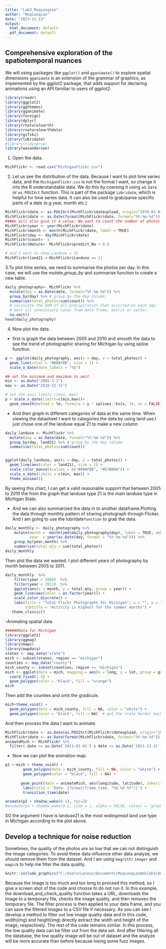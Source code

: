 ---
title: "Lab3_Muqianqian"
author: "Muqianqian"
date: "2023-11-13"
output:
  html_document: default
  pdf_document: default
---
## Comprehensive exploration of the spatiotemporal nuances
We will using packages like ```ggplot()``` and ```gganimate()``` to explore spatial dimensions ```gganimate``` is an extension of the grammar of graphics, as implemented by the ggplot2 package, that adds support for declaring animations using an API familiar to users of ggplot2.

```{r}
library(readr)
library(ggplot2)
library(ggthemes)
library(gganimate)
library(foreign)
library(dplyr)
library(rnaturalearth)
library(rnaturalearthdata)
library(gifski)
library(lubridate)
#library(tidyverse)
library(wesanderson)
```
1. Open the data.
```{r}
MichFlickr <- read.csv("MichiganFlickr.csv")
```

2. Let us see the distribution of the data. Because I want to plot time series data, and the ```MichiganFlickr.csv``` is not the format I want, so change it into the R understandable data. We do this by coersing it using ```ad.Date``` or ```as.POSIXct``` function. This is part of the package ```Lubridate```, which is helpful for time series data. It can also be used to grab/parse specific parts of a date (e.g year, month etc.)
```{r}
MichFlickr$date <- as.POSIXct(MichFlickr$dateupload, origin="1970-01-01")
MichFlickr$date <- as.Date(format(MichFlickr$date, format="%Y-%m-%d"))
###We will also give it a value. We want to count the number of photos 
MichFlickr$year <- year(MichFlickr$date)
MichFlickr$month <- month(MichFlickr$date, label = TRUE)
MichFlickr$day <- day(MichFlickr$date)
MichFlickr$count<- 1
MichFlickr$Nature<- MichFlickr$predict_Na > 0.6

# and I want to show Landuse = 21 
MichFlickr$land21 <-MichFlickr$Landuse == 21

```


3.To plot time series, we need to summarise the photos per day. In this case, we will use the *mutate*,*group_by* and summarise function to create a new table.
```{r}
daily_photography<- MichFlickr %>%
  mutate(day = as.Date(date, format="%Y-%m-%d")) %>%
  group_by(day) %>% # group by the day column
  summarise(total_photos=sum(count)) %>%  
  # calculate the SUM of all precipitation that occurred on each day
  # omit all unnecessary cases from data frame, matrix or vector.
  na.omit()
head(daily_photography)
```

4. Now plot the data.
- first is graph the data between 2005 and 2010 and smooth the data to see the trend of photographic sharing for Michigan by using spline function.

```{r}

p <- ggplot(daily_photography, aes(x = day, y = total_photos)) +
  geom_line(color = "#00AFBB", size = 1) + 
  scale_x_date(date_labels = "%b")

## set the minimum and maximum to omit 
min <- as.Date("2005-1-1")
max <- as.Date("2010-12-31")

# set the axis limits c(min, max)
p + scale_x_date(limits=c(min,max))+
  geom_smooth(method = lm, formula = y ~ splines::bs(x, 3), se = FALSE)

```

- And then graph in different categories of data at the same time. When viewing the datasheet I want to categories the data by using land use.I just chose one of the landuse equal 21 to make a new column 

```{r}
daily_landuse <- MichFlickr %>%
  mutate(day = as.Date(date, format="%Y-%m-%d")) %>%
  group_by(day, land21) %>% # group by the day column
  summarise(total_photos=sum(count)) 


ggplot(daily_landuse, aes(x = day, y = total_photos)) + 
  geom_line(aes(color = land21), size = 1) +
  scale_color_manual(values = c("#00AFBB", "#E7B800")) +
  scale_x_date(limits = c(min, max)) +
  theme_minimal()


```

By seeing this chart, I can get a valid reasonable support that between 2005 to 2010 the from the graph that landuse type 21 is the main landuse type in Michigan State.

- And we can also summarized the data in to another dataframe.Plotting the data through monthly pattern of sharing photograph through Flicker. And I am going to use the lubridate```function``` to grab the data.

```{r}
daily_monthly <- daily_photography %>%
    mutate(month =  month(ymd(daily_photography$day), label = TRUE, abbr = FALSE),
           year  = year(as.Date(day, format = "%Y-%m-%d"))) %>%
    group_by(year,month) %>%
    summarise(total.qty = sum(total_photos)) 
daily_monthly
```

Then plot the data we wanted. I plot different years of photography by month between 2005 to 2011.
```{r}
daily_monthly  %>%
    filter(year > 2004)  %>% 
    filter(year < 2011)  %>% 
    ggplot(aes(x = month, y = total.qty, group = year)) +
    geom_line(aes(color = as.factor(year))) +
    scale_color_discrete() + 
    labs(title = "Total Flickr Photographs for Michigan", x = "", y = "Total Photographs",
         subtitle = "Activity is highest for the summer months") +
   theme_classic()
```

-Animating spatial data
```{r}
######Data for Michigan
library(ggplot2)
library(ggmap)
library(maps)
library(mapdata)
states <- map_data("state")
mich <- subset(states, region == "michigan")
counties <- map_data("county")
mich_county <- subset(counties, region == "michigan")
mich <- ggplot(data = mich, mapping = aes(x = long, y = lat, group = group)) + 
  coord_fixed(1.3) + 
  geom_polygon(color = "black", fill = "orange")
mich

```

Then add the counties and omit the gradicule.
```{r}
mich+theme_void() + 
  geom_polygon(data = mich_county, fill = NA, color = "white") +
  geom_polygon(color = "black", fill = NA)  # get the state border back on top
```

And then process the data I want to animate.
```{r}
MichFlickr$date <- as.Date(as.POSIXct(MichFlickr$dateupload, origin="1970-01-01"))
MichFlickr$date <- as.Date(format(MichFlickr$date, format="%Y-%m-%d"))
animateMich <- MichFlickr %>% 
  filter( date >= as.Date('2011-01-01') & date <= as.Date('2011-12-31'))
```

- Now we can plot the animation map.
```{r}
p2 <-mich + theme_void() + 
        geom_polygon(data = mich_county, fill = NA, color = "white") +
        geom_polygon(color = "black", fill = NA) + 
        
       geom_point(data = animateMich, aes(longitude, latitude), inherit.aes = FALSE) +
        labs(title = 'Date: {format(frame_time, "%b %d %Y")}') +
        transition_time(date) 

animate(p2 + shadow_wake(0.1), fps=2)
#animate(p2 + shadow_wake(0.1, size = 1, alpha = FALSE, colour = 'grey92'), fps=2)
```
SO the argument I have is landuse21 is the most widespread land use type in Michigan according to the plot above.

## Develop a technique for noise reduction

Sometimes, the quality of the photos are so low that we can not distinguish the image categories. To avoid these data influence other data analyze, we should remove them from the dataset. And I am using ```magrittr``` ```imager``` and ```magick``` to help me filter the data quality.

```{r}
knitr::include_graphics("C:/Users/Lenovo/Documents/MuqianqianAdvlab3/method.png")
```

Because the image is too much and too long to proceed this method, so I give a screen shot of the code and choose to do not run it.
In this example, the download_and_check_quality function takes a URL, downloads the image to a temporary file, checks the image quality, and then removes the temporary file. The filter process is then applied to your data frame, and you can save the filtered images to a CSV file if necessary.
As you can see I develop a method to filter out low image quality data and In this code, width(img) and height(img) directly extract the width and height of the image, respectively. The rest of the code remains similar. 
In this process, the low quality data can be filter out from the data set. And after filtering all the database, the low quality image will be out of dataset and the analyze will be more accurate than before because losing some fuzz images.
